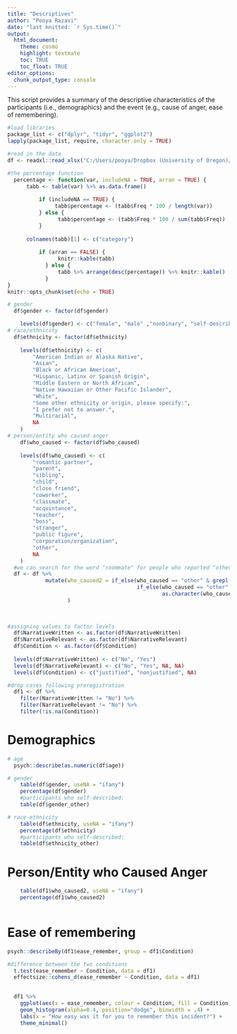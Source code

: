 ```yaml
---
title: "Descriptives"
author: "Pooya Razavi"
date: "last knitted: `r Sys.time()`"
output: 
  html_document:
    theme: cosmo
    highlight: textmate
    toc: TRUE
    toc_float: TRUE
editor_options: 
  chunk_output_type: console
---
```


This script provides a summary of the descriptive characteristics of the participants (i.e., demographics) and the event (e.g., cause of anger, ease of remembering).

```r
#load libraries
package_list <- c("dplyr", "tidyr", "ggplot2")
lapply(package_list, require, character.only = TRUE)

#read in the data
df <- readxl::read_xlsx("C:/Users/pooya/Dropbox (University of Oregon)/Anger Dissertation/Prototype study analysis/ProcessedData_F21_W22_S22_F22.xlsx")

#the percentage function
  percentage <- function(var, includeNA = TRUE, arran = TRUE) {
      tabb <- table(var) %>% as.data.frame()
    
          if (includeNA == TRUE) {
               tabb$percentage <- (tabb$Freq * 100 / length(var))
          } else {
                tabb$percentage <- (tabb$Freq * 100 / sum(tabb$Freq))
          }
      
      colnames(tabb)[1] <- c("category")
      
          if (arran == FALSE) {
                knitr::kable(tabb)
            } else {
                tabb %>% arrange(desc(percentage)) %>% knitr::kable()
            }
}
knitr::opts_chunk$set(echo = TRUE)
```


```r
# gender
  df$gender <- factor(df$gender)

    levels(df$gender) <- c("female", "male" ,"nonbinary", "self-describe", "prefer not to say", NA)
# race/ethnicity
  df$ethnicity <- factor(df$ethnicity)
    
    levels(df$ethnicity) <- c(
        "American Indian or Alaska Native",
        "Asian",
        "Black or African American",
        "Hispanic, Latinx or Spanish Origin",
        "Middle Eastern or North African",
        "Native Hawaiian or Other Pacific Islander",
        "White",
        "Some other ethnicity or origin, please specify:",
        "I prefer not to answer.",
        "Multiracial",
        NA
    )
# person/entity who caused anger
    df$who_caused <- factor(df$who_caused)
    
    levels(df$who_caused) <- c(
        "romantic partner",
        "parent",
        "sibling",
        "child",
        "close friend",
        "coworker",
        "classmate",
        "acquintance",
        "teacher",
        "boss",
        "stranger",
        "public figure",
        "corporation/organization",
        "other",
        NA
    )
  #we can search for the word "roommate" for people who reported "other" as cause
  df <- df %>% 
            mutate(who_caused2 = if_else(who_caused == "other" & grepl("roommate", right_narrative), "roommate",
                                         if_else(who_caused == "other" & grepl("roommate", nonright_narrative), "roommate",
                                                 as.character(who_caused)))
                   )
    
  
```


```r
#assigning values to factor levels
  df$NarrativeWritten <- as.factor(df$NarrativeWritten)
  df$NarrativeRelevant <- as.factor(df$NarrativeRelevant)
  df$Condition <- as.factor(df$Condition)
  
  levels(df$NarrativeWritten) <- c("No", "Yes")
  levels(df$NarrativeRelevant) <- c("No", "Yes", NA, NA) 
  levels(df$Condition) <- c("justified", "nonjustified", NA)

#drop cases following preregistration
  df1 <- df %>% 
    filter(NarrativeWritten != "No") %>% 
    filter(NarrativeRelevant != "No") %>% 
    filter(!is.na(Condition))

```


# Demographics

```r
# age
  psych::describe(as.numeric(df$age))

# gender
    table(df$gender, useNA = "ifany")
    percentage(df$gender)
    #participants who self-described:
    table(df$gender_other)

# race-ethnicity
    table(df$ethnicity, useNA = "ifany")
    percentage(df$ethnicity)
    #participants who self-described:
    table(df$ethnicity_other)
```

# Person/Entity who Caused Anger

```r
    table(df1$who_caused2, useNA = "ifany")
    percentage(df1$who_caused2) 
 
```

# Ease of remembering

```r
psych::describeBy(df1$ease_remember, group = df1$Condition)

#difference between the two conditions
  t.test(ease_remember ~ Condition, data = df1)
  effectsize::cohens_d(ease_remember ~ Condition, data = df1)

  
  df1 %>% 
    ggplot(aes(x = ease_remember, colour = Condition, fill = Condition)) +
    geom_histogram(alpha=0.4, position="dodge", binwidth = .4) +
    labs(x = "How easy was it for you to remember this incident?") +
    theme_minimal()
    

```

